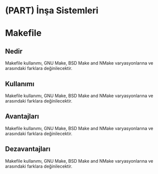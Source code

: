 # (PART) İnşa Sistemleri {-} 

# Makefile {-}

##  Nedir {-}

Makefile kullanımı, GNU Make, BSD Make and NMake varyasyonlarına ve arasındaki farklara değinilecektir.

##  Kullanımı {-}

Makefile kullanımı, GNU Make, BSD Make and NMake varyasyonlarına ve arasındaki farklara değinilecektir.

##  Avantajları {-}

Makefile kullanımı, GNU Make, BSD Make and NMake varyasyonlarına ve arasındaki farklara değinilecektir.

##  Dezavantajları {-}

Makefile kullanımı, GNU Make, BSD Make and NMake varyasyonlarına ve arasındaki farklara değinilecektir.

